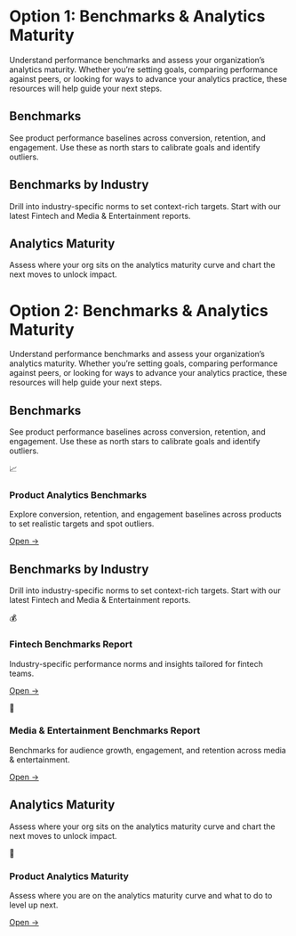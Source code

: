 
# Option 1: Benchmarks & Analytics Maturity
Understand performance benchmarks and assess your organization’s analytics maturity. Whether you’re setting goals, comparing performance against peers, or looking for ways to advance your analytics practice, these resources will help guide your next steps.

## Benchmarks
See product performance baselines across conversion, retention, and engagement. Use these as north stars to calibrate goals and identify outliers.

<Cards>
  <Cards.Card icon title="Product Analytics Benchmarks" href="https://mixpanel.com/benchmarks/" target="_blank" />
</Cards>

## Benchmarks by Industry
Drill into industry-specific norms to set context-rich targets. Start with our latest Fintech and Media & Entertainment reports.

<Cards>
  <Cards.Card icon title="Fintech" href="https://mixpanel.com/m/benchmarks-report-2025-fintech/" target="_blank" />
  <Cards.Card icon title="Media & Entertainment" href="https://mixpanel.com/m/benchmarks-report-2025-media-entertainment/" target="_blank" />
</Cards>

## Analytics Maturity
Assess where your org sits on the analytics maturity curve and chart the next moves to unlock impact.

<Cards>
  <Cards.Card icon title="Analytics Maturity" href="https://mixpanel.com/content/product-analytics-strategy/get-started/" target="_blank" />
</Cards>





# Option 2: Benchmarks & Analytics Maturity
Understand performance benchmarks and assess your organization’s analytics maturity. Whether you’re setting goals, comparing performance against peers, or looking for ways to advance your analytics practice, these resources will help guide your next steps.

## Benchmarks
See product performance baselines across conversion, retention, and engagement. Use these as north stars to calibrate goals and identify outliers.

<section style={{display:'grid',gridTemplateColumns:'repeat(auto-fit,minmax(240px,1fr))',gap:'16px',margin:'16px 0'}}>
 
<article style={{border:'1px solid #E5E7EB',borderRadius:'12px',padding:'16px',background:'#fff'}}>
    <div aria-hidden style={{fontSize:'24px'}}>📈</div>
    <h3 style={{margin:'8px 0 4px'}}><strong>Product Analytics Benchmarks</strong></h3>
    <p style={{margin:'0 0 8px'}}>Explore conversion, retention, and engagement baselines across products to set realistic targets and spot outliers.</p>
    <p style={{margin:0}}><a href="https://mixpanel.com/benchmarks/" target="_blank" style={{fontWeight:600}}>Open →</a></p>
  </article>

</section>


## Benchmarks by Industry
Drill into industry-specific norms to set context-rich targets. Start with our latest Fintech and Media & Entertainment reports.

<section style={{display:'grid',gridTemplateColumns:'repeat(auto-fit,minmax(240px,1fr))',gap:'16px',margin:'16px 0'}}>

<article style={{border:'1px solid #E5E7EB',borderRadius:'12px',padding:'16px',background:'#fff'}}>
    <div aria-hidden style={{fontSize:'24px'}}>💰</div>
    <h3 style={{margin:'8px 0 4px'}}><strong>Fintech Benchmarks Report</strong></h3>
    <p style={{margin:'0 0 8px'}}>Industry-specific performance norms and insights tailored for fintech teams.</p>
    <p style={{margin:0}}><a href="https://mixpanel.com/m/benchmarks-report-2025-fintech/" target="_blank" style={{fontWeight:600}}>Open →</a></p>
  </article>

  <article style={{border:'1px solid #E5E7EB',borderRadius:'12px',padding:'16px',background:'#fff'}}>
    <div aria-hidden style={{fontSize:'24px'}}>🎥</div>
    <h3 style={{margin:'8px 0 4px'}}><strong>Media & Entertainment Benchmarks Report</strong></h3>
    <p style={{margin:'0 0 8px'}}>Benchmarks for audience growth, engagement, and retention across media & entertainment. </p>
    <p style={{margin:0}}><a href="https://mixpanel.com/m/benchmarks-report-2025-media-entertainment/" style={{fontWeight:600}}>Open →</a></p>
  </article>

</section>


## Analytics Maturity
Assess where your org sits on the analytics maturity curve and chart the next moves to unlock impact.

<article
  style={{
    width: '260px',         // make all cards the same width
    flex: '0 0 260px',      // prevents stretching
    border: '1px solid #E5E7EB',
    borderRadius: '12px',
    padding: '16px',
    background: '#fff',
    boxSizing: 'border-box' // ensures padding doesn't expand width
  }}
> 
  <article style={{border:'1px solid #E5E7EB',borderRadius:'12px',padding:'16px',background:'#fff'}}>
    <div aria-hidden style={{fontSize:'24px'}}>🌱</div>
    <h3 style={{margin:'8px 0 4px'}}><strong>Product Analytics Maturity</strong></h3>
    <p style={{margin:'0 0 8px'}}>Assess where you are on the analytics maturity curve and what to do to level up next.</p>
    <p style={{margin:0}}><a href="https://mixpanel.com/content/product-analytics-strategy/get-started/" target="_blank" style={{fontWeight:600}}>Open →</a></p>
  </article>

</section>
